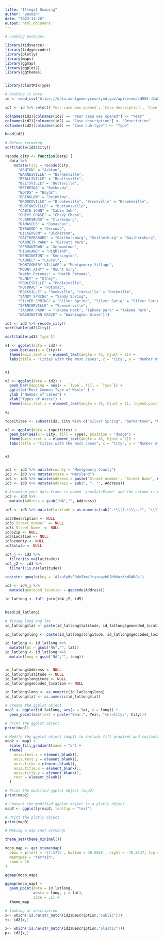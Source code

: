 ```yaml
---
title: "Illegal Dumping"
author: "yasmin"
date: "2023-11-28"
output: html_document
---
```


```r
# Loading packages 

library(tidyverse)
library(tidygeocoder)
library(plotly)
library(maps)
library(ggmap)
library(ggplot2)
library(ggthemes)


library(clustMixType)

```

```r
# Reading in data 
id <- read_csv("https://data.montgomerycountymd.gov/api/views/d985-d2ak/rows.csv?accessType=DOWNLOAD")
```

```r
id2 <- id %>% select(`Year case was opened`, `Case description`, `Case sub-type`, `Street number`, `Street Name`, City, Zip, Location)

colnames(id2)[colnames(id2) == "Year case was opened"] <- "Year"
colnames(id2)[colnames(id2) == "Case description"] <- "Description"
colnames(id2)[colnames(id2) == "Case sub-type"] <- "Type"

head(id2)
```



```r
# Before recoding 
sort(table(id2$City))
```

```r
recode_city <- function(data) {
  data %>%
    mutate(City = recode(City,
      "ASHTON" = "Ashton",
      "BARNESVILLE" = "Barnesville",
      "BEALLSVILLE" = "Beallsville",
      "BELTSVILLE" = "Beltsville",
      "BETHESDA" = "Bethesda",
      "BOYDS" = "Boyds",
      "BRINKLOW" = "Brinklow",
      "BROOKEVILLE" = "Brookeville", "Brookville" = "Brookeville",
      "BURTONSVILLE" = "Burtonsville",
      "CABIN JOHN" = "Cabin John",
      "CHEVY CHASE" = "Chevy Chase",
      "CLARKSBURG" = "Clarksburg",
      "DAMASCUS" = "Damascus",
      "DERWOOD" = "Derwood",
      "DICKERSON" = "Dickerson",
      "GAITHERSBURG" = "Gaithersburg", "Gaitherburg" = "Gaithersburg",
      "GARRETT PARK" = "Garrett Park",
      "GERMANTOWN" = "Germantown",
      "HIGHLAND" = "Highland",
      "KENSINGTON" = "Kensington",
      "LAUREL" = "Laurel",
      "MONTGOMERY VILLAGE" = "Montgomery Village",
      "MOUNT AIRY" = "Mount Airy",
      "Norht Potomac" = "North Potomac",
      "OLNEY" = "Olney",
      "POOLESVILLE" = "Poolesville",
      "POTOMAC" = "Potomac",
      "ROCKVILLE" = "Rockville", "rockville" = "Rockville",
      "SANDY SPRING" = "Sandy Spring",
      "SILVER SPRING" = "Silver Spring", "Silver Sprig" = "Silver Spring", "Silver spring" = "Silver Spring",
      "SPENCERVILLE" = "Spencerville",
      "TAKOMA PARK" = "Takoma Park", "Takoma park" = "Takoma Park",
      "WASHINGTON GROVE" = "Washington Grove"))}

id2 <- id2 %>% recode_city()
sort(table(id2$City))
```

```r
sort(table(id2$`Type`))
```


```r
v1 <- ggplot(data = id2) + 
  geom_bar(aes(x = City))+ 
  theme(axis.text.x = element_text(angle = 45, hjust = 1)) + 
  labs(title = "Cities with the most cases", x = "City", y = "Number of Cases")


v1


```

```r
v3 <- ggplot(data = id2) +
  geom_bar(mapping = aes(x = `Type`, fill = `Type`)) +
  ggtitle("Most Common Type of Waste" ) +
  ylab ("Number of Cases") +
  xlab("Types of Waste") + 
  theme(axis.text.x = element_text(angle = 45, hjust = 1), legend.position = "none")

v3
```


```r
           
              
topcitites <- subset(id2, City %in% c("Silver Spring", "Germantown", "Gaithersburg", "Rocville", "Bethesda", "Potomac"))

v2 <- ggplot(data = topcitites) + 
  geom_bar(aes(x = City, fill = Type), position = "dodge") + 
  theme(axis.text.x = element_text(angle = 45, hjust = 1)) + 
  labs(title = "Cities with the most cases", x = "City", y = "Number of Cases")


v2
```


```r

```



```r


id3 <- id2 %>% mutate(county = "Montgomery County")
id3 <- id3 %>% mutate(state = "Maryland")
id3 <- id3 %>% mutate(Address = paste(`Street number`, `Street Name`, City, county, state, Zip, sep = " , "))
id3 <- id3 %>% mutate(Address = sub(", ", "", Address))

# Assuming your data frame is named 'yourDataFrame' and the column is named 'columnName'
id3 <- id3 %>%
  mutate(Address = gsub("NA","", Address))

id3 <- id3 %>% mutate(latitude = as.numeric(sub(".*\\((.*)\\s.*", "\\1", id$Location)), longitude = as.numeric(sub(".*\\s(.*)\\)", "\\1", id$Location)))

id3$Description <- NULL
id3$`Street number` <- NULL
id3$`Street Name` <- NULL
id3$Zip <- NULL
id3$Location <- NULL
id3$county <- NULL
id3$state <- NULL

id4_j <- id3 %>%
  filter(is.na(latitude))
id4_j2 <- id3 %>%
  filter(!is.na(latitude))

register_google(key = 'AIzaSyBsC3dx5XmkJtytwqzb82Mb6uzXodGWDS4')

id5 <- id4_j %>%
  mutate(geocoded_location = geocode(Address))

id_latlong <- full_join(id4_j2, id5)
                      
```

```r
head(id_latlong)
```

```r
# fixing long ang lat 
id_latlong$lat <- paste(id_latlong$latitude, id_latlong$geocoded_location$lon)

id_latlong$long <- paste(id_latlong$longitude, id_latlong$geocoded_location$lat)

id_latlong <- id_latlong %>%
  mutate(lat = gsub("NA","", lat))
id_latlong <- id_latlong %>%
  mutate(long = gsub("NA","", long))


id_latlong$Address <- NULL
id_latlong$latitude <- NULL
id_latlong$longitude <- NULL
id_latlong$geocoded_location <- NULL

id_latlong$long <- as.numeric(id_latlong$long)
id_latlong$lat <- as.numeric(id_latlong$lat)

```

```r



# Create the ggplot object
map1 <- ggplot(id_latlong, aes(x = lat, y = long)) +
  geom_point(aes(text = paste("Year:", Year, "<br>City:", City)))

# Print the ggplot object
print(map1)

# Modify the ggplot object (map1) to include fill gradient and customize theme
map2 <- map1 + 
  scale_fill_gradient(name = "x") + 
  theme(
    axis.text.x = element_blank(),
    axis.text.y = element_blank(),
    axis.ticks = element_blank(),
    axis.title.x = element_blank(),
    axis.title.y = element_blank(),
    rect = element_blank()
  )

# Print the modified ggplot object (map2)
print(map2)

# Convert the modified ggplot object to a plotly object
map3 <- ggplotly(map2, tooltip = "text") 

# Print the plotly object
print(map3)
```



```r
# Making a map (not working)

theme_set(theme_minimal())

moco_map <- get_stamenmap(
  bbox = c(left = -77.5745 , bottom = 38.9028 , right = -76.8247, top = 39.3715), 
  maptypes = "terrain",
  zoom = 10
)

ggmap(moco_map)

ggmap(moco_map) +
  geom_point(data = id_latlong,
             aes(x = long, y = lat),
             size = .1) +
  theme_map
```


```r
# looking at description
x<- which(!is.na(str_match(id2$Description,"public")))
t<- id2[x,]

x<- which(!is.na(str_match(id2$Description,"plastic")))
p<- id2[x,]
```



